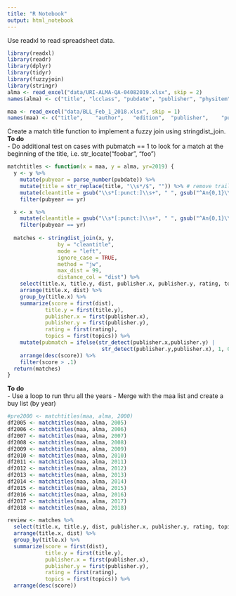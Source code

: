 ```yaml
---
title: "R Notebook"
output: html_notebook
---
```


Use readxl to read spreadsheet data.

```r
library(readxl)
library(readr)
library(dplyr)
library(tidyr)
library(fuzzyjoin)
library(stringr)
alma <- read_excel("data/URI-ALMA-QA-04082019.xlsx", skip = 2)
names(alma) <- c("title", "lcclass", "pubdate", "publisher", "physitem", "lang")

maa <- read_excel("data/BLL_Feb_1_2018.xlsx", skip = 1)
names(maa) <- c("title",	"author",	"edition",	"publisher",	"pubyear",	"rating",	"topics")

```

Create a match title function to implement a fuzzy join using stringdist_join.  
**To do**  
- Do additional test on cases with pubmatch == 1 to look for a match at the beginning of the title, i.e. str_locate("foobar", "foo")

```r

matchtitles <- function(x = maa, y = alma, yr=2019) {
  y <- y %>% 
    mutate(pubyear = parse_number(pubdate)) %>%
    mutate(title = str_replace(title, "\\s*/$", "")) %>% # remove trailing "/"
    mutate(cleantitle = gsub("\\s*[:punct:]\\s+", " ", gsub("^An{0,1}\\s+", "", title))) %>% 
    filter(pubyear == yr)

  x <- x %>%
    mutate(cleantitle = gsub("\\s*[:punct:]\\s+", " ", gsub("^An{0,1}\\s+", "", title))) %>%
    filter(pubyear == yr)
  
  matches <- stringdist_join(x, y, 
                by = "cleantitle",
                mode = "left",
                ignore_case = TRUE, 
                method = "jw", 
                max_dist = 99, 
                distance_col = "dist") %>%
    select(title.x, title.y, dist, publisher.x, publisher.y, rating, topics) %>%
    arrange(title.x, dist) %>%
    group_by(title.x) %>%
    summarize(score = first(dist),
            title.y = first(title.y),
            publisher.x = first(publisher.x),
            publisher.y = first(publisher.y),
            rating = first(rating),
            topics = first(topics)) %>%
    mutate(pubmatch = ifelse(str_detect(publisher.x,publisher.y) |
                              str_detect(publisher.y,publisher.x), 1, 0)) %>%
    arrange(desc(score)) %>%
    filter(score > .1) 
  return(matches)  
}

```

**To do**  
- Use a loop to run thru all the years
- Merge with the maa list and create a buy list (by year)
```r
#pre2000 <- matchtitles(maa, alma, 2000)
df2005 <- matchtitles(maa, alma, 2005)
df2006 <- matchtitles(maa, alma, 2006)
df2007 <- matchtitles(maa, alma, 2007)
df2008 <- matchtitles(maa, alma, 2008)
df2009 <- matchtitles(maa, alma, 2009)
df2010 <- matchtitles(maa, alma, 2010)
df2011 <- matchtitles(maa, alma, 2011)
df2012 <- matchtitles(maa, alma, 2012)
df2013 <- matchtitles(maa, alma, 2013)
df2014 <- matchtitles(maa, alma, 2014)
df2015 <- matchtitles(maa, alma, 2015)
df2016 <- matchtitles(maa, alma, 2016)
df2017 <- matchtitles(maa, alma, 2017)
df2018 <- matchtitles(maa, alma, 2018)
```

```r
review <- matches %>% 
  select(title.x, title.y, dist, publisher.x, publisher.y, rating, topics) %>%
  arrange(title.x, dist) %>%
  group_by(title.x) %>%
  summarize(score = first(dist),
            title.y = first(title.y),
            publisher.x = first(publisher.x),
            publisher.y = first(publisher.y),
            rating = first(rating),
            topics = first(topics)) %>%
  arrange(desc(score))
```

